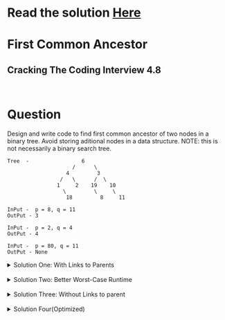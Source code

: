 # Read the solution [Here](https://quastor.org/cracking-the-coding-interview/trees-and-graph/first_common_ancestor)

# First Common Ancestor

## Cracking The Coding Interview 4.8

<br/>

# Question

Design and write code to find first common ancestor of two nodes in a binary tree.
Avoid storing aditional nodes in a data structure. NOTE: this is not necessarily a binary search tree.


```
Tree  -                 6
                     /      \
                   4         3
                 /   \      /  \
                1     2    19    10
                  \         \     \
                   18         8     11

InPut -  p = 8, q = 11
OutPut - 3

InPut -  p = 2, q = 4
OutPut - 4

InPut -  p = 80, q = 11
OutPut - None

```

<details>
  <summary>Solution One: With Links to Parents</summary>

Let's say both the nodes are at same depth, we can travel up the nodes using parent pointer in tandom and when nodes meet we can return
the node as first common ancestor. But, this might not always be the case because nodes might be at different depth, if we can manage to 
bring them to same level then we have a simple problem at hand and this solution is based on that insight.

    
```python

class BinaryTreeNode:
    def __init__(self, data):
        self.data = data
        self.left = None
        self.right = None
        self.parent = None


def common_ancestor(p, q) -> int:
    delta = depth(p) - depth(q)
    # let p be the deeper node
    if delta < 0:
        p, q = q, p
    delta = abs(delta)
    while delta:
        p = p.parent
        delta -= 1
    while p != q:
        p, q = p.parent, q.parent
    return p


def depth(node):
    depth = 0
    while node:
        depth += 1
        node = node.parent
    return depth


```
Time complexity O(d), where d is the depth of the tree.
Space complexity O(n) extra parent pointer in the binary tree for each node.
</details>

<br/>

<details>
  <summary>Solution Two: Better Worst-Case Runtime</summary>

    Travel up from one of the nodes(p), keep track of parent and sibling nodes, at each iteration parent gets set to  
    parent.parent and sibling get's set to sibling.parent. We are done searching when the sibling node is or covers the other node(q)

```python

class BinaryTreeNode:
    def __init__(self, data):
        self.data = data
        self.left = None
        self.right = None
        self.parent = None


def common_ancestor(root, p, q):
    if not covers(root, p) or not covers(root, q):
        return False
    elif covers(p, q):
        return p
    elif covers(q, p):
        return q
    sibling = get_sibling(p)
    parent = p.parent
    while not covers(sibling, q):
        sibling = get_sibling(parent)
        parent = parent.parent
    return parent


def covers(root, p):
    if not root:
        return False
    if root == p:
        return True
    return covers(root.left, p) or covers(root.right, p)


def get_sibling(node):
    if not node or not node.parent:
        return None
    parent = node.parent
    return parent.right if parent.left == node else parent.left

```
Time complexity O(t), where t is the size of the subtree for the first common ancestor.
Space complexity O(n) extra parent pointer in the binary tree for each node.

</details> 

<br/>

<details>
  <summary>Solution Three: Without Links to parent </summary>

    Start from the root, first check both the nodes are in the tree. then,
    check which side of the root covers both p and q and continue searching that side,
    do this recursively until p and q are not on the same side and return that root.
    This resembles a little bit to finding first common ancestor in a 
    binary search tree, though run time is completely different.

```python

class BinaryTreeNode:
    def __init__(self, data):
        self.data = data
        self.left = None
        self.right = None


def common_ancestor(root, p, q):
    if not covers(root, p) or not covers(root, q):
        return None
    return ancestor_helper(root, p, q)


def ancestor_helper(root, p, q):
    if not root or root == p or root == q:
        return root

    p_onleft = covers(root.left, p)
    q_onleft = covers(root.left, q)

    if p_onleft is not q_onleft:
        return root

    if p_onleft and q_onleft:
        return ancestor_helper(root.left, p, q)
    else:
        return ancestor_helper(root.left, p, q)


def covers(root, p):
    if not root:
        return False
    if root == p:
        return True
    return covers(root.left, p) or covers(root.right, p)


```
Time complexity O(n), dominated by checking whether the nodes are in the tree.
Space complexity O(d) where d is depth of the tree.
</details>

<br/>

<details>
  <summary>Solution Four(Optimized)</summary>

    Solution three has optimal run time but it is ineffient because we check both the subtrees initialy
    then we move to one of the subtree and do the same check on the subtree all over again. we can get away with repeated checking 
    by bubbling up the result when we find one node. Reading CTCI is recomended for better explaination.

```python

class BinaryTreeNode:
    def __init__(self, data):
        self.data = data
        self.left = None
        self.right = None


class Result:
    def __init__(self, node, is_ancestor):
        self.node: BinaryTreeNode = node
        self.is_ancestor: bool = is_ancestor


def common_ancestor(root, p, q):
    result = common_ancestor_helper(root, p, q)
    if result.is_ancestor:
        return result.node
    return None


def common_ancestor_helper(root, p, q):
    if not root:
        return Result(None, False)
    if root == p and root == q:
        return Result(root, True)
    r_left = common_ancestor_helper(root.left, p, q)
    if r_left.is_ancestor:
        return r_left
    r_right = common_ancestor_helper(root.right, p, q)
    if r_right.is_ancestor:
        return r_right
    if r_left.node and r_right.node:
        return Result(root, True)
    elif root == p or root == q:
        is_ancestor = r_left.node or r_right.node
        return Result(root, is_ancestor)
    else:
        return Result(r_left.node if r_left.node else r_right.node, False)

```
Time complexity O(n), we touch each nodes once in worst case.
Space complexity O(d) where d is the depth of the tree, recursion stack depth is equal to depth of the tree.
</details>



